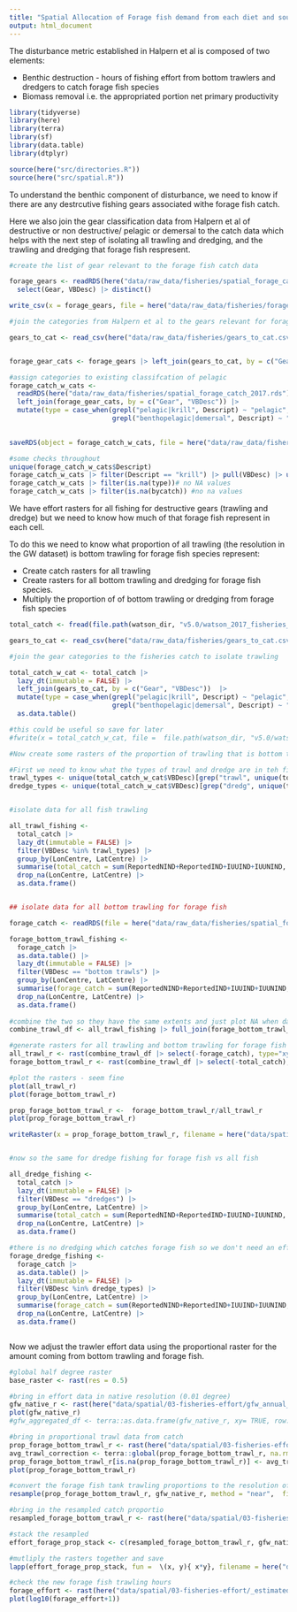 ```yaml
---
title: "Spatial Allocation of Forage fish demand from each diet and source"
output: html_document
---
```


The disturbance metric established in Halpern et al is composed of two elements:

- Benthic destruction - hours of fishing effort from bottom trawlers and dredgers to catch forage fish species
- Biomass removal i.e. the appropriated portion net primary productivity
  
```r

library(tidyverse)
library(here)
library(terra)
library(sf)
library(data.table)
library(dtplyr)

source(here("src/directories.R"))
source(here("src/spatial.R"))

```

To understand the benthic component of disturbance, we need to know if there are any destrcutive fishing gears associated withe forage fish catch. 

Here we also join the gear classification data from Halpern et al of destructive or non destructive/ pelagic or demersal to the catch data which helps with the next step of isolating all trawling and dredging, and the trawling and dredging that forage fish respresent.

```r

#create the list of gear relevant to the forage fish catch data

forage_gears <- readRDS(here("data/raw_data/fisheries/spatial_forage_catch_2017.rds")) |> 
  select(Gear, VBDesc) |> distinct()

write_csv(x = forage_gears, file = here("data/raw_data/fisheries/forage_gears.csv"))

#join the categories from Halpern et al to the gears relevant for forage fish only

gears_to_cat <- read_csv(here("data/raw_data/fisheries/gears_to_cat.csv"))


forage_gear_cats <- forage_gears |> left_join(gears_to_cat, by = c("Gear", "VBDesc"))

#assign categories to existing classifcation of pelagic
forage_catch_w_cats <- 
  readRDS(here("data/raw_data/fisheries/spatial_forage_catch_2017.rds")) |> 
  left_join(forage_gear_cats, by = c("Gear", "VBDesc")) |> 
  mutate(type = case_when(grepl("pelagic|krill", Descript) ~ "pelagic",
                          grepl("benthopelagic|demersal", Descript) ~ "demersal"))
  

saveRDS(object = forage_catch_w_cats, file = here("data/raw_data/fisheries/spatial_forage_catch_2017_w_cats.rds"))

#some checks throughout
unique(forage_catch_w_cats$Descript)
forage_catch_w_cats |> filter(Descript == "krill") |> pull(VBDesc) |> unique()
forage_catch_w_cats |> filter(is.na(type))# no NA values
forage_catch_w_cats |> filter(is.na(bycatch)) #no na values
```


We  have effort rasters for all fishing for destructive gears (trawling and dredge) but we need to know how much of that forage fish represent in each cell.  

To do this we need to know what proportion of all trawling (the resolution in the GW dataset) is bottom trawling for forage fish species represent:

- Create catch rasters for all trawling 
- Create rasters for all bottom trawling and dredging for forage fish species.
- Multiply the proportion of of bottom trawling or dredging from forage fish species



```r

total_catch <- fread(file.path(watson_dir, "v5.0/watson_2017_fisheries_catch.csv"))

gears_to_cat <- read_csv(here("data/raw_data/fisheries/gears_to_cat.csv")) |> mutate(bycatch = if_else(is.na(bycatch), true = "low", false = bycatch))

#join the gear categories to the fisheries catch to isolate trawling

total_catch_w_cat <- total_catch |> 
  lazy_dt(immutable = FALSE) |> 
  left_join(gears_to_cat, by = c("Gear", "VBDesc"))  |>  
  mutate(type = case_when(grepl("pelagic|krill", Descript) ~ "pelagic",
                          grepl("benthopelagic|demersal", Descript) ~ "demersal")) |> 
  as.data.table()

#this could be useful so save for later  
#fwrite(x = total_catch_w_cat, file =  file.path(watson_dir, "v5.0/watson_2017_fisheries_catch_w_cat.csv"))

#Now create some rasters of the proportion of trawling that is bottom trawling and non-hand dredging to allow us to get a raster of bottom trawling in effort

#First we need to know what the types of trawl and dredge are in teh fisheries data
trawl_types <- unique(total_catch_w_cat$VBDesc)[grep("trawl", unique(total_catch_w_cat$VBDesc))]
dredge_types <- unique(total_catch_w_cat$VBDesc)[grep("dredg", unique(total_catch_w_cat$VBDesc))]


#isolate data for all fish trawling

all_trawl_fishing <- 
  total_catch |>
  lazy_dt(immutable = FALSE) |> 
  filter(VBDesc %in% trawl_types) |> 
  group_by(LonCentre, LatCentre) |> 
  summarise(total_catch = sum(ReportedNIND+ReportedIND+IUUIND+IUUNIND, na.rm = TRUE)) |> 
  drop_na(LonCentre, LatCentre) |> 
  as.data.frame()


## isolate data for all bottom trawling for forage fish

forage_catch <- readRDS(file = here("data/raw_data/fisheries/spatial_forage_catch_2017_w_cats.rds"))

forage_bottom_trawl_fishing <- 
  forage_catch |> 
  as.data.table() |> 
  lazy_dt(immutable = FALSE) |> 
  filter(VBDesc == "bottom trawls") |> 
  group_by(LonCentre, LatCentre) |> 
  summarise(forage_catch = sum(ReportedNIND+ReportedIND+IUUIND+IUUNIND, na.rm = TRUE)) |> 
  drop_na(LonCentre, LatCentre) |> 
  as.data.frame()
  
#combine the two so they have the same extents and just plot NA when data is irrelevant for a cell
combine_trawl_df <- all_trawl_fishing |> full_join(forage_bottom_trawl_fishing)

#generate rasters for all trawling and bottom trawling for forage fish
all_trawl_r <- rast(combine_trawl_df |> select(-forage_catch), type="xyz", crs = "EPSG:4326")
forage_bottom_trawl_r <- rast(combine_trawl_df |> select(-total_catch), type="xyz", crs = "EPSG:4326")

#plot the rasters - seem fine
plot(all_trawl_r)  
plot(forage_bottom_trawl_r) 

prop_forage_bottom_trawl_r <-  forage_bottom_trawl_r/all_trawl_r
plot(prop_forage_bottom_trawl_r)

writeRaster(x = prop_forage_bottom_trawl_r, filename = here("data/spatial/03-fisheries-effort/prop_bottom_trawling_forage.tif"))


#now so the same for dredge fishing for forage fish vs all fish

all_dredge_fishing <- 
  total_catch |>
  lazy_dt(immutable = FALSE) |> 
  filter(VBDesc == "dredges") |> 
  group_by(LonCentre, LatCentre) |> 
  summarise(total_catch = sum(ReportedNIND+ReportedIND+IUUIND+IUUNIND, na.rm = TRUE)) |> 
  drop_na(LonCentre, LatCentre) |> 
  as.data.frame()

#there is no dredging which catches forage fish so we don't need an effort adjustment raster for dredge. We just don't include.
forage_dredge_fishing <- 
  forage_catch |> 
  as.data.table() |> 
  lazy_dt(immutable = FALSE) |> 
  filter(VBDesc %in% dredge_types) |> 
  group_by(LonCentre, LatCentre) |> 
  summarise(forage_catch = sum(ReportedNIND+ReportedIND+IUUIND+IUUNIND, na.rm = TRUE)) |> 
  drop_na(LonCentre, LatCentre) |> 
  as.data.frame()



```
Now we adjust the trawler effort data using the proportional raster for the amount coming from bottom trawling and forage fish. 

```r

#global half degree raster
base_raster <- rast(res = 0.5)

#bring in effort data in native resolution (0.01 degree)
gfw_native_r <- rast(here("data/spatial/03-fisheries-effort/gfw_annual_effort_2017_trawlers.tif"))
plot(gfw_native_r)
#gfw_aggregated_df <- terra::as.data.frame(gfw_native_r, xy= TRUE, row.names = FALSE)

#bring in proportional trawl data from catch
prop_forage_bottom_trawl_r <- rast(here("data/spatial/03-fisheries-effort/prop_bottom_trawling_forage.tif"))
avg_trawl_correction <- terra::global(prop_forage_bottom_trawl_r, na.rm = TRUE) |> pull(mean)
prop_forage_bottom_trawl_r[is.na(prop_forage_bottom_trawl_r)] <- avg_trawl_correction 
plot(prop_forage_bottom_trawl_r)

#convert the forage fish tank trawling proportions to the resolution of the effort to combine these layers (as effort patterns are likely closer to reality than catch given remote sensing than otehr way round)
resample(prop_forage_bottom_trawl_r, gfw_native_r, method = "near",  filename = here("data/spatial/03-fisheries-effort/resampled_prop_forage_bottom_trawl.tif"), overwrite = TRUE)

#bring in the resampled catch proportio 
resampled_forage_bottom_trawl_r <- rast(here("data/spatial/03-fisheries-effort/resampled_prop_forage_bottom_trawl.tif"))

#stack the resampled 
effort_forage_prop_stack <- c(resampled_forage_bottom_trawl_r, gfw_native_r)

#mutliply the rasters together and save
lapp(effort_forage_prop_stack, fun =  \(x, y){ x*y}, filename = here("data/spatial/03-fisheries-effort/_estimated_forage_bottom_trawl_effort.tif"))

#check the new forage fish trawling hours
forage_effort <- rast(here("data/spatial/03-fisheries-effort/_estimated_forage_bottom_trawl_effort.tif"))
plot(log10(forage_effort+1))

```


